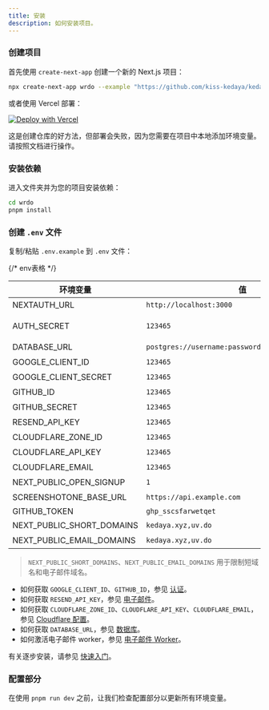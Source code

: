 ```yaml
---
title: 安装
description: 如何安装项目。
---
```


<Steps>

### 创建项目

首先使用 `create-next-app` 创建一个新的 Next.js 项目：

```bash
npx create-next-app wrdo --example "https://github.com/kiss-kedaya/kedaya.xyz"
```

或者使用 Vercel 部署：

[![Deploy with Vercel](https://vercel.com/button)](https://vercel.com/new/clone?repository-url=https%3A%2F%2Fgithub.com%2Fkiss-kedaya%2Fkedaya.xyz)

<Callout type="warning" twClass="mt-4">
  这是创建仓库的好方法，但部署会失败，因为您需要在项目中本地添加环境变量。请按照文档进行操作。
</Callout>

### 安装依赖

进入文件夹并为您的项目安装依赖：

```bash
cd wrdo
pnpm install
```

### 创建 `.env` 文件

复制/粘贴 `.env.example` 到 `.env` 文件：

{/* env表格 */}

| 环境变量 | 值 | 描述 |
|----------------------|-------|-------------|
| NEXTAUTH_URL | `http://localhost:3000` | Next.js 应用程序的 URL。 |
| AUTH_SECRET | `123465` | 用于加密令牌和电子邮件验证哈希的密钥。 |
| DATABASE_URL | `postgres://username:password@host:port/database` | postgres 数据库的路径。 |
| GOOGLE_CLIENT_ID | `123465` | Google OAuth 客户端的 ID。 |
| GOOGLE_CLIENT_SECRET | `123465` | Google OAuth 客户端的密钥。 |
| GITHUB_ID | `123465` | GitHub OAuth 客户端的 ID。 |
| GITHUB_SECRET | `123465` | GitHub OAuth 客户端的密钥。 |
| RESEND_API_KEY | `123465` | Resend 的 API 密钥。 |
| CLOUDFLARE_ZONE_ID | `123465` | Cloudflare 的区域 ID。 |
| CLOUDFLARE_API_KEY | `123465` | Cloudflare 的 API 密钥。 |
| CLOUDFLARE_EMAIL | `123465` | Cloudflare 的电子邮件。 |
| NEXT_PUBLIC_OPEN_SIGNUP | `1` | 开放注册。 |
| SCREENSHOTONE_BASE_URL | `https://api.example.com` | 待定 |
| GITHUB_TOKEN | `ghp_sscsfarwetqet` | https://github.com/settings/tokens |
| NEXT_PUBLIC_SHORT_DOMAINS | `kedaya.xyz,uv.do` | 短域名列表。用 `,` 分隔 |
| NEXT_PUBLIC_EMAIL_DOMAINS | `kedaya.xyz,uv.do` | 电子邮件域名列表。用 `,` 分隔 |

> `NEXT_PUBLIC_SHORT_DOMAINS`、`NEXT_PUBLIC_EMAIL_DOMAINS` 用于限制短域名和电子邮件域名。

- 如何获取 `GOOGLE_CLIENT_ID`、`GITHUB_ID`，参见 [认证](/docs/developer/authentification)。
- 如何获取 `RESEND_API_KEY`，参见 [电子邮件](/docs/developer/email)。
- 如何获取 `CLOUDFLARE_ZONE_ID`、`CLOUDFLARE_API_KEY`、`CLOUDFLARE_EMAIL`，参见 [Cloudflare 配置](/docs/developer/cloudflare)。
- 如何获取 `DATABASE_URL`，参见 [数据库](/docs/developer/database)。
- 如何激活电子邮件 worker，参见 [电子邮件 Worker](/docs/developer/cloudflare-email-worker)。

有关逐步安装，请参见 [快速入门](/docs/developer/quick-start)。

### 配置部分

在使用 `pnpm run dev` 之前，让我们检查配置部分以更新所有环境变量。

</Steps>
